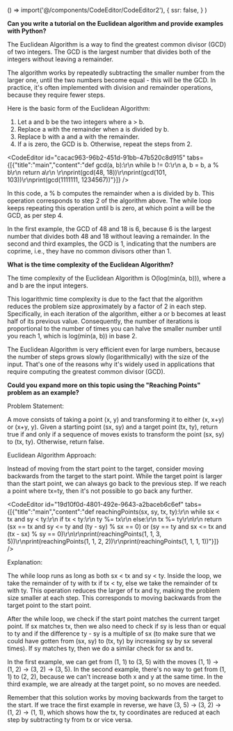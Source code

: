 
  () => import('@/components/CodeEditor/CodeEditor2'),
  {
    ssr: false,
  }
)

**Can you write a tutorial on the Euclidean algorithm and provide examples with Python?**

The Euclidean Algorithm is a way to find the greatest common divisor (GCD) of two integers. The GCD is the largest number that divides both of the integers without leaving a remainder.

The algorithm works by repeatedly subtracting the smaller number from the larger one, until the two numbers become equal - this will be the GCD. In practice, it's often implemented with division and remainder operations, because they require fewer steps.

Here is the basic form of the Euclidean Algorithm:

1. Let a and b be the two integers where a > b.
2. Replace a with the remainder when a is divided by b.
3. Replace b with a and a with the remainder.
4. If a is zero, the GCD is b. Otherwise, repeat the steps from 2.

<CodeEditor id="cacac963-96b2-451d-91bb-47b520c8d915" tabs={[{"title":"main","content":"def gcd(a, b):\r\n    while b != 0:\r\n        a, b = b, a % b\r\n    return a\r\n    \r\nprint(gcd(48, 18))\r\nprint(gcd(101, 103))\r\nprint(gcd(1111111, 1234567))"}]} />

In this code, a % b computes the remainder when a is divided by b. This operation corresponds to step 2 of the algorithm above. The while loop keeps repeating this operation until b is zero, at which point a will be the GCD, as per step 4.

In the first example, the GCD of 48 and 18 is 6, because 6 is the largest number that divides both 48 and 18 without leaving a remainder. In the second and third examples, the GCD is 1, indicating that the numbers are coprime, i.e., they have no common divisors other than 1.

**What is the time complexity of the Euclidean Algorithm?**

The time complexity of the Euclidean Algorithm is O(log(min(a, b))), where a and b are the input integers.

This logarithmic time complexity is due to the fact that the algorithm reduces the problem size approximately by a factor of 2 in each step. Specifically, in each iteration of the algorithm, either a or b becomes at least half of its previous value. Consequently, the number of iterations is proportional to the number of times you can halve the smaller number until you reach 1, which is log(min(a, b)) in base 2.

The Euclidean Algorithm is very efficient even for large numbers, because the number of steps grows slowly (logarithmically) with the size of the input. That's one of the reasons why it's widely used in applications that require computing the greatest common divisor (GCD).

**Could you expand more on this topic using the "Reaching Points" problem as an example?**

Problem Statement:

A move consists of taking a point (x, y) and transforming it to either (x, x+y) or (x+y, y). Given a starting point (sx, sy) and a target point (tx, ty), return true if and only if a sequence of moves exists to transform the point (sx, sy) to (tx, ty). Otherwise, return false.

Euclidean Algorithm Approach:

Instead of moving from the start point to the target, consider moving backwards from the target to the start point. While the target point is larger than the start point, we can always go back to the previous step. If we reach a point where tx=ty, then it's not possible to go back any further.

<CodeEditor id="19d10f0d-4801-492e-9643-a2baceb6c6ef" tabs={[{"title":"main","content":"def reachingPoints(sx, sy, tx, ty):\r\n    while sx < tx and sy < ty:\r\n        if tx < ty:\r\n            ty %= tx\r\n        else:\r\n            tx %= ty\r\n\r\n    return (sx == tx and sy <= ty and (ty - sy) % sx == 0) or (sy == ty and sx <= tx and (tx - sx) % sy == 0)\r\n\r\nprint(reachingPoints(1, 1, 3, 5))\r\nprint(reachingPoints(1, 1, 2, 2))\r\nprint(reachingPoints(1, 1, 1, 1))"}]} />

Explanation:

The while loop runs as long as both sx < tx and sy < ty. Inside the loop, we take the remainder of ty with tx if tx < ty, else we take the remainder of tx with ty. This operation reduces the larger of tx and ty, making the problem size smaller at each step. This corresponds to moving backwards from the target point to the start point.

After the while loop, we check if the start point matches the current target point. If sx matches tx, then we also need to check if sy is less than or equal to ty and if the difference ty - sy is a multiple of sx (to make sure that we could have gotten from (sx, sy) to (tx, ty) by increasing sy by sx several times). If sy matches ty, then we do a similar check for sx and tx.

In the first example, we can get from (1, 1) to (3, 5) with the moves (1, 1) -> (1, 2) -> (3, 2) -> (3, 5). In the second example, there's no way to get from (1, 1) to (2, 2), because we can't increase both x and y at the same time. In the third example, we are already at the target point, so no moves are needed.

Remember that this solution works by moving backwards from the target to the start. If we trace the first example in reverse, we have (3, 5) -> (3, 2) -> (1, 2) -> (1, 1), which shows how the tx, ty coordinates are reduced at each step by subtracting ty from tx or vice versa.
